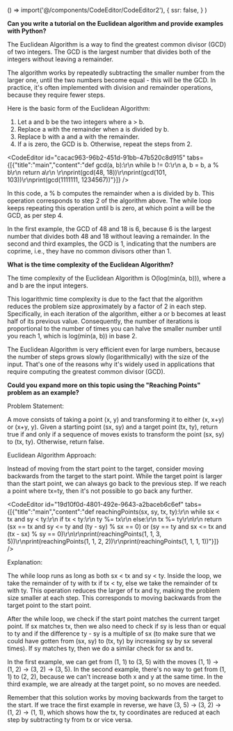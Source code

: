 
  () => import('@/components/CodeEditor/CodeEditor2'),
  {
    ssr: false,
  }
)

**Can you write a tutorial on the Euclidean algorithm and provide examples with Python?**

The Euclidean Algorithm is a way to find the greatest common divisor (GCD) of two integers. The GCD is the largest number that divides both of the integers without leaving a remainder.

The algorithm works by repeatedly subtracting the smaller number from the larger one, until the two numbers become equal - this will be the GCD. In practice, it's often implemented with division and remainder operations, because they require fewer steps.

Here is the basic form of the Euclidean Algorithm:

1. Let a and b be the two integers where a > b.
2. Replace a with the remainder when a is divided by b.
3. Replace b with a and a with the remainder.
4. If a is zero, the GCD is b. Otherwise, repeat the steps from 2.

<CodeEditor id="cacac963-96b2-451d-91bb-47b520c8d915" tabs={[{"title":"main","content":"def gcd(a, b):\r\n    while b != 0:\r\n        a, b = b, a % b\r\n    return a\r\n    \r\nprint(gcd(48, 18))\r\nprint(gcd(101, 103))\r\nprint(gcd(1111111, 1234567))"}]} />

In this code, a % b computes the remainder when a is divided by b. This operation corresponds to step 2 of the algorithm above. The while loop keeps repeating this operation until b is zero, at which point a will be the GCD, as per step 4.

In the first example, the GCD of 48 and 18 is 6, because 6 is the largest number that divides both 48 and 18 without leaving a remainder. In the second and third examples, the GCD is 1, indicating that the numbers are coprime, i.e., they have no common divisors other than 1.

**What is the time complexity of the Euclidean Algorithm?**

The time complexity of the Euclidean Algorithm is O(log(min(a, b))), where a and b are the input integers.

This logarithmic time complexity is due to the fact that the algorithm reduces the problem size approximately by a factor of 2 in each step. Specifically, in each iteration of the algorithm, either a or b becomes at least half of its previous value. Consequently, the number of iterations is proportional to the number of times you can halve the smaller number until you reach 1, which is log(min(a, b)) in base 2.

The Euclidean Algorithm is very efficient even for large numbers, because the number of steps grows slowly (logarithmically) with the size of the input. That's one of the reasons why it's widely used in applications that require computing the greatest common divisor (GCD).

**Could you expand more on this topic using the "Reaching Points" problem as an example?**

Problem Statement:

A move consists of taking a point (x, y) and transforming it to either (x, x+y) or (x+y, y). Given a starting point (sx, sy) and a target point (tx, ty), return true if and only if a sequence of moves exists to transform the point (sx, sy) to (tx, ty). Otherwise, return false.

Euclidean Algorithm Approach:

Instead of moving from the start point to the target, consider moving backwards from the target to the start point. While the target point is larger than the start point, we can always go back to the previous step. If we reach a point where tx=ty, then it's not possible to go back any further.

<CodeEditor id="19d10f0d-4801-492e-9643-a2baceb6c6ef" tabs={[{"title":"main","content":"def reachingPoints(sx, sy, tx, ty):\r\n    while sx < tx and sy < ty:\r\n        if tx < ty:\r\n            ty %= tx\r\n        else:\r\n            tx %= ty\r\n\r\n    return (sx == tx and sy <= ty and (ty - sy) % sx == 0) or (sy == ty and sx <= tx and (tx - sx) % sy == 0)\r\n\r\nprint(reachingPoints(1, 1, 3, 5))\r\nprint(reachingPoints(1, 1, 2, 2))\r\nprint(reachingPoints(1, 1, 1, 1))"}]} />

Explanation:

The while loop runs as long as both sx < tx and sy < ty. Inside the loop, we take the remainder of ty with tx if tx < ty, else we take the remainder of tx with ty. This operation reduces the larger of tx and ty, making the problem size smaller at each step. This corresponds to moving backwards from the target point to the start point.

After the while loop, we check if the start point matches the current target point. If sx matches tx, then we also need to check if sy is less than or equal to ty and if the difference ty - sy is a multiple of sx (to make sure that we could have gotten from (sx, sy) to (tx, ty) by increasing sy by sx several times). If sy matches ty, then we do a similar check for sx and tx.

In the first example, we can get from (1, 1) to (3, 5) with the moves (1, 1) -> (1, 2) -> (3, 2) -> (3, 5). In the second example, there's no way to get from (1, 1) to (2, 2), because we can't increase both x and y at the same time. In the third example, we are already at the target point, so no moves are needed.

Remember that this solution works by moving backwards from the target to the start. If we trace the first example in reverse, we have (3, 5) -> (3, 2) -> (1, 2) -> (1, 1), which shows how the tx, ty coordinates are reduced at each step by subtracting ty from tx or vice versa.
